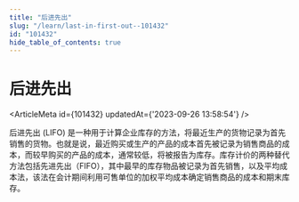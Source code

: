 ```yaml
---
title: "后进先出"
slug: "/learn/last-in-first-out--101432"
id: "101432"
hide_table_of_contents: true
---
```



# 后进先出

<ArticleMeta id={101432} updatedAt={'2023-09-26 13:58:54'} />
<div className='border-solid border-b border-t-0 my-4 border-[var(--ifm-color-gray-300)]' />

后进先出 (LIFO) 是一种用于计算企业库存的方法，将最近生产的货物记录为首先销售的货物。也就是说，最近购买或生产的产品的成本首先被记录为销售商品的成本，而较早购买的产品的成本，通常较低，将被报告为库存。库存计价的两种替代方法包括先进先出（FIFO），其中最早的库存物品被记录为首先销售，以及平均成本法，该法在会计期间利用可售单位的加权平均成本确定销售商品的成本和期末库存。
